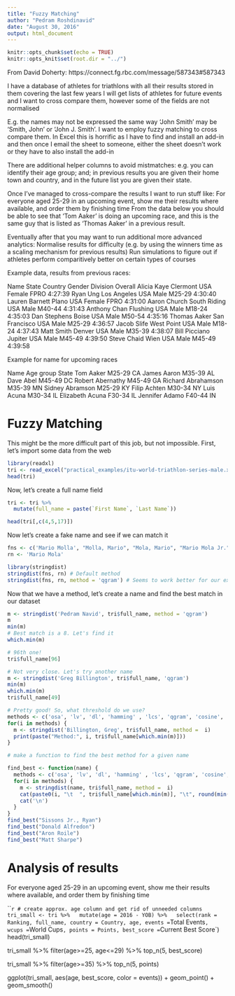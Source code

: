 ```yaml
---
title: "Fuzzy Matching"
author: "Pedram Roshdinavid"
date: "August 30, 2016"
output: html_document
---
```


```r
knitr::opts_chunk$set(echo = TRUE)
knitr::opts_knit$set(root.dir = "../")
```

From David Doherty: https://connect.fg.rbc.com/message/587343#587343

I have a database of athletes for triathlons with all their results stored in 
them covering the last few years I will get lists of athletes for future events
and I want to cross compare them,
however some of the fields are not normalised

E.g. the names may not be expressed the same way 'John Smith' may be 'Smith, John'
or 'John J. Smith'. I want to employ fuzzy matching to cross compare them. 
In Excel this is horrific as I have to find and install an add-in and then once 
I email the sheet to someone, either the sheet doesn't work or they have to also 
install the add-in

There are additional helper columns to avoid mistmatches: e.g. you can identify
their age group; and; in previous results you are given their home town and country,
and in the future list you are given their state.

Once I've managed to cross-compare the results I want to run stuff like:
For everyone aged 25-29 in an upcoming event, show me their results where available, 
and order them by finishing time From the data below you should be able to see that 
'Tom Aaker' is doing an upcoming race, and this is the same guy that is listed as 'Thomas Aaker' in a previous result.

Eventually after that you may want to run additional more advanced analytics:
Normalise results for difficulty (e.g. by using the winners time as a scaling
mechanism for previous results)
Run simulations to figure out if athletes perform comparitively better on 
certain types of courses
 
Example data, results from previous races:
 
   
Name	State	Country	Gender	Division	Overall
Alicia Kaye	Clermont	USA	Female	FPRO	4:27:39
Ryan Ung	Los Angeles	USA	Male	M25-29	4:30:40
Lauren Barnett	Plano	USA	Female	FPRO	4:31:00
Aaron Church	South Riding	USA	Male	M40-44	4:31:43
Anthony Chan	Flushing	USA	Male	M18-24	4:35:03
Dan Stephens	Boise	USA	Male	M50-54	4:35:16
Thomas Aaker	San Francisco	USA	Male	M25-29	4:36:57
Jacob Slife	West Point	USA	Male	M18-24	4:37:43
Matt Smith	Denver	USA	Male	M35-39	4:38:07
Bill Picciano	Jupiter	USA	Male	M45-49	4:39:50
Steve Chaid	Wien	USA	Male	M45-49	4:39:58
   
 
Example for name for upcoming races
 
   
Name	Age group	State
Tom Aaker	M25-29	CA
James Aaron	M35-39	AL
Dave Abel	M45-49	DC
Robert Abernathy	M45-49	GA
Richard Abrahamson	M35-39	MN
Sidney Abramson	M25-29	KY
Filip Achten	M30-34	NY
Luis Acuna	M30-34	IL
Elizabeth Acuna	F30-34	IL
Jennifer Adamo	F40-44	IN

# Fuzzy Matching

This might be the more difficult part of this job, but not impossible. 
First, let's import some data from the web

```r
library(readxl)
tri <- read_excel("practical_examples/itu-world-triathlon-series-male.xls")
head(tri)
```

Now, let's create a full name field 

```r
tri <- tri %>%
  mutate(full_name = paste(`First Name`, `Last Name`))

head(tri[,c(4,5,17)])

```

Now let's create a fake name and see if we can match it

```r
fns <- c('Mario Molla', "Molla, Mario", "Mola, Mario", "Mario Mola Jr.", "Catherine Great", "John Travolta")
rn <- 'Mario Mola'

library(stringdist)
stringdist(fns, rn) # Default method
stringdist(fns, rn, method = 'qgram') # Seems to work better for our examples

```

Now that we have a method, let's create a name and find the best match in our 
dataset
```r

m <- stringdist('Pedram Navid', tri$full_name, method = 'qgram')
m
min(m)
# Best match is a 8. Let's find it
which.min(m) 

# 96th one! 
tri$full_name[96]

# Not very close. Let's try another name
m <- stringdist('Greg Billington', tri$full_name, 'qgram')
min(m)
which.min(m) 
tri$full_name[49]

# Pretty good! So, what threshold do we use?
methods <- c('osa', 'lv', 'dl', 'hamming' , 'lcs', 'qgram', 'cosine', 'jaccard', 'jw')
for(i in methods) {
  m <- stringdist('Billington, Greg', tri$full_name, method =  i)
  print(paste("Method:", i, tri$full_name[which.min(m)]))
}

# make a function to find the best method for a given name

find_best <- function(name) {
  methods <- c('osa', 'lv', 'dl', 'hamming' , 'lcs', 'qgram', 'cosine', 'jaccard', 'jw')
  for(i in methods) {
    m <- stringdist(name, tri$full_name, method =  i)
    cat(paste0(i, "\t  ", tri$full_name[which.min(m)], "\t", round(min(m), 2)))
    cat('\n')
  }
}
find_best("Sissons Jr., Ryan")
find_best("Donald Alfredon")
find_best("Aron Roile")
find_best("Matt Sharpe")

```


# Analysis of results 
For everyone aged 25-29 in an upcoming event, show me their results where available, and order them by finishing time

```r
# create approx. age column and get rid of unneeded columns
tri_small <- tri %>%
  mutate(age = 2016 - YOB) %>%
  select(rank = Ranking, full_name, country = Country, age, events = `Total Events`,
    wcups = `World Cups`, points = Points, best_score = `Current Best Score`)
head(tri_small)

tri_small %>%
  filter(age>=25, age<=29) %>%
  top_n(5, best_score)

tri_small %>%
  filter(age>=35) %>%
  top_n(5, points)

ggplot(tri_small, aes(age, best_score, color = events)) +
  geom_point() + 
  geom_smooth()
  